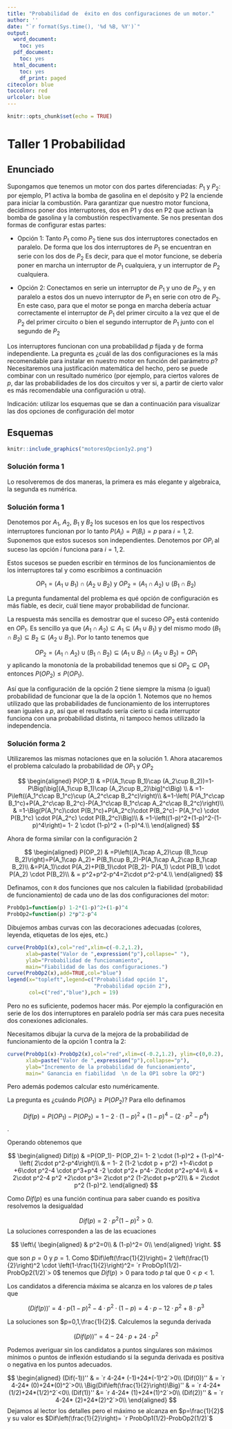 ```yaml
---
title: "Probabilidad de  éxito en dos configuraciones de un motor."
author: ''
date: "`r format(Sys.time(), '%d %B, %Y')`"
output:
  word_document:
    toc: yes
  pdf_document:
    toc: yes
  html_document:
    toc: yes
    df_print: paged
citecolor: blue
toccolor: red
urlcolor: blue
---
```


```r
knitr::opts_chunk$set(echo = TRUE)
```

# Taller 1 Probabilidad

## Enunciado

Supongamos que tenemos un motor con dos partes diferenciadas: $P_1$ y $P_2$: 
por ejemplo, P1 activa la bomba de gasolina en el depósito y P2 la enciende 
para iniciar la combustión. Para garantizar que nuestro motor funciona,
decidimos poner dos interruptores, dos en P1 y dos en P2 que activan la 
bomba de gasolina y la combustión respectivamente. Se nos presentan dos 
formas de configurar estas partes:

-   Opción 1: Tanto $P_1$ como $P_2$ tiene sus dos interruptores conectados 
en paralelo. De forma que los dos interruptores de $P_1$ se encuentran en serie 
con los dos de $P_2$ Es decir, para que el motor funcione, se debería poner en 
marcha un interruptor de $P_1$ cualquiera, y un interruptor de $P_2$ cualquiera.

-   Opción 2: Conectamos en serie un interruptor de $P_1$ y uno de $P_2$, 
y en paralelo a estos dos un nuevo interruptor de $P_1$ en serie con otro de 
$P_2$. En este caso, para que el motor se ponga en marcha debería actuar 
correctamente el interruptor de $P_1$ del primer circuito a la vez que el 
de $P_2$ del primer circuito o bien el segundo interruptor de $P_1$ junto 
con el segundo de $P_2$

Los interruptores funcionan con una probabilidad $p$ fijada y de forma 
independiente. La pregunta es ¿cuál de las dos configuraciones es la 
más recomendable para instalar en nuestro motor 
en función del parámetro $p$? Necesitaremos una justificación matemática del
hecho, pero se puede combinar con un resultado numérico (por ejemplo, 
para ciertos valores de $p$, dar las probabilidades de los dos circuitos y ver 
si, a partir de cierto valor es más recomendable una configuración u otra).

Indicación: utilizar los esquemas que se dan a continuación para visualizar
las dos opciones de configuración del motor

## Esquemas

```r
knitr::include_graphics("motoresOpcion1y2.png")
```




### Solución forma 1

Lo resolveremos de dos maneras, la primera es más elegante y algebraica, 
la segunda es numérica.

### Solución forma 1

Denotemos por $A_1$, $A_2$, $B_1$ y $B_2$ los sucesos en los 
que los respectivos interruptores funcionan por lo tanto $P(A_i)=P(B_i)=p$ 
para $i=1,2$. Suponemos que estos 
sucesos son independientes. Denotemos por $OP_i$ al suceso las opción $i$ 
funciona para $i=1,2$.

Estos sucesos se pueden escribir en términos de los funcionamientos de 
los interruptores tal y como escribimos a continuación

$$OP_1=(A_1\cup B_1)\cap (A_2\cup B_2) \mbox{ y } OP_2=(A_1\cap A_2)\cup (B_1\cap B_2)$$

La pregunta fundamental del problema es qué opción de configuración es más 
fiable, es decir, cuál tiene mayor probabilidad de funcionar.

La respuesta más sencilla es demostrar que el suceso $OP_2$ está contenido en 
$OP_1$. Es sencillo ya que $(A_1\cap A_2)\subseteq A_1\subseteq (A_1\cup B_1)$ 
y del mismo modo $(B_1\cap B_2)\subseteq B_2\subseteq (A_2\cup B_2)$. 
Por lo tanto tenemos que 

$$OP_2=(A_1\cap A_2)\cup (B_1\cap B_2) \subseteq (A_1\cup B_1)\cap 
(A_2\cup B_2)= OP_1$$ y aplicando la monotonía de la probabilidad tenemos que 
si $OP_2\subseteq OP_1$ entonces $P(OP_2)\leq P(OP_1)$.

Así que la configuración de la opción 2 tiene siempre la misma (o igual) 
probabilidad de funcionar que la de la opción 1. Notemos que no hemos utilizado
que las probabilidades de funcionamiento de los interruptores sean iguales a 
$p$, así que el resultado sería cierto si cada interruptor funciona con una 
probabilidad distinta, ni tampoco hemos utilizado la independencia.

### Solución forma 2

Utilizaremos las mismas notaciones que en la solución 1. Ahora atacaremos el 
problema calculado la probabilidad de $OP_1$ y $OP_2$

$$
\begin{aligned}
P(OP_1) & =P((A_1\cup B_1)\cap (A_2\cup B_2))=1-P\Big(\big[(A_1\cup B_1)\cap 
(A_2\cup B_2)\big]^c\Big) \\
 & =1-P\left((A_1^c\cap B_1^c)\cup (A_2^c\cap B_2^c)\right)\\
 &=1-\left( P(A_1^c\cap B_1^c)+P(A_2^c\cap B_2^c)-P(A_1^c\cap B_1^c\cap
 A_2^c\cap B_2^c)\right)\\
 & =1-\Big(P(A_1^c)\cdot P(B_1^c)+P(A_2^c)\cdot P(B_2^c)- P(A_1^c) \cdot 
 P(B_1^c) \cdot P(A_2^c) \cdot P(B_2^c)\Big)\\
 & =1-\left((1-p)^2+(1-p)^2-(1-p)^4\right)= 1- 2 \cdot (1-p)^2 + (1-p)^4.\\
\end{aligned}
$$

Ahora de forma similar con la configuración 2

$$
\begin{aligned}
P(OP_2) & =P\left((A_1\cap A_2)\cup (B_1\cup B_2)\right)=P(A_1\cap A_2)+
P(B_1\cup B_2)-P(A_1\cap A_2\cap B_1\cap B_2)\\
  &=P(A_1)\cdot P(A_2)+P(B_1)\cdot P(B_2)- P(A_1) \cdot P(B_1) 
  \cdot P(A_2) \cdot P(B_2)\\
 & = p^2+p^2-p^4=2\cdot p^2-p^4.\\
\end{aligned}
$$

Definamos, con `R` dos funciones que nos calculen la fiabilidad 
(probabilidad de funcionamiento) de cada uno de las dos configuraciones del motor:

```r
ProbOp1=function(p) 1-2*(1-p)^2+(1-p)^4
ProbOp2=function(p) 2*p^2-p^4
```

Dibujemos ambas curvas con las decoraciones adecuadas (colores, leyenda,
etiquetas de los ejes, etc.)

```r
curve(ProbOp1(x),col="red",xlim=c(-0.2,1.2),
      xlab=paste("Valor de ",expression("p"),collapse=" "),
      ylab="Probabilidad de funcionamiento", 
      main="Fiabilidad de las dos configuraciones.")
curve(ProbOp2(x),add=TRUE,col="blue")
legend(x="topleft",legend=c("Probabilidad opción 1",
                            "Probabilidad opción 2"),
       col=c("red","blue"),pch = 19)
```

Pero no es suficiente, podemos hacer más. Por ejemplo la configuración en 
serie de los dos interruptores en paralelo podría ser más cara pues necesita 
dos conexiones adicionales.

Necesitamos dibujar la curva de la mejora de la probabilidad de funcionamiento 
de la opción 1 contra la 2:

```r
curve(ProbOp1(x)-ProbOp2(x),col="red",xlim=c(-0.2,1.2), ylim=c(0,0.2),
      xlab=paste("Valor de ",expression("p"),collapse="p"),
      ylab="Incremento de la probabilidad de funcionamiento",
      main=" Ganancia en fiabilidad  \n de la OP1 sobre la OP2")
```

Pero además podemos calcular esto numéricamente.

La pregunta es ¿cuándo $P(OP_1)\geq P(OP_2)$? Para ello definamos

$$Dif(p)=P(OP_1)-P(OP_2)= 1- 2 \cdot (1-p)^2 + 
(1-p)^4-\left( 2\cdot p^2-p^4\right)$$.

Operando obtenemos que

$$
\begin{aligned}
Dif(p) 
  & =P(OP_1)- P(OP_2)= 1- 2 \cdot (1-p)^2 + (1-p)^4-
  \left( 2\cdot p^2-p^4\right)\\
  & = 1- 2 (1-2 \cdot p + p^2) +1-4\cdot p +6\cdot p^2-4 \cdot p^3+p^4 -2 
  \cdot p^2+ p^4- 2\cdot p^2+p^4=\\
  & = 2\cdot p^2-4 p^2 +2\cdot p^3= 2\cdot p^2 (1-2\cdot p+p^2)\\
  & = 2\cdot p^2 (1-p)^2.
\end{aligned}
$$

Como $Dif(p)$ es una función continua para saber cuando es positiva 
resolvemos la desigualdad

$$Dif(p)=2\cdot p^2 (1-p)^2>0.$$ La soluciones corresponden a las de 
las ecuaciones

$$
\left\{
\begin{aligned}
& p^2=0\\
& (1-p)^2=  0\\
\end{aligned}
\right.
$$

que son $p=0$ y $p=1$. Como $Dif\left(\frac{1}{2}\right)= 2 
\left(\frac{1}{2}\right)^2 \cdot \left(1-\frac{1}{2}\right)^2=
`r ProbOp1(1/2)-ProbOp2(1/2)`> 0$ tenemos que $Dif(p)>0$ para todo $p$ 
tal que $0<p<1$.

Los candidatos a diferencia máxima se alcanza en los valores de $p$ tales que

$$(Dif(p))'= 4\cdot p (1-p)^2-4\cdot p^2\cdot(1-p)= 4\cdot p-12\cdot 
p^2+8\cdot p^3 $$

La soluciones son $p=0,1,\frac{1}{2}$. Calculemos la segunda derivada

$$(Dif(p))''= 4-24\cdot p+24\cdot p^2$$

Podemos averiguar sin los candidatos a puntos singulares son máximos mínimos 
o puntos de inflexión estudiando si la segunda derivada es positiva o 
negativa en los puntos adecuados.

$$
\begin{aligned}
 (Dif(-1))'' & = `r 4-24* (-1)+24*(-1)^2`>0\\
 (Dif(0))'' & =  `r 4-24* (0)+24*(0)^2`>0\\
\Big(Dif\left(\frac{1}{2}\right)\Big)'' & =  `r 4-24* (1/2)+24*(1/2)^2`<0\\ 
(Dif(1))'' &= `r 4-24* (1)+24*(1)^2`>0\\
 (Dif(2))'' & =   `r 4-24* (2)+24*(2)^2`>0\\
\end{aligned}
$$ Dejamos al lector los detalles pero el máximo se alcanza en 
$p=\frac{1}{2}$ y su valor es $Dif\left(\frac{1}{2}\right)=
`r ProbOp1(1/2)-ProbOp2(1/2)`$
